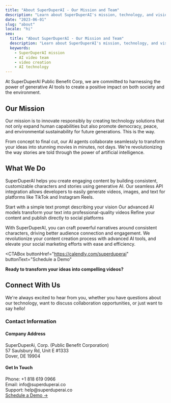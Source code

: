 ```yaml
---
title: "About SuperDuperAI - Our Mission and Team"
description: "Learn about SuperDuperAI's mission, technology, and vision for democratizing video creation with AI."
date: "2023-06-01"
slug: "about"
locale: "hi"
seo:
  title: "About SuperDuperAI - Our Mission and Team"
  description: "Learn about SuperDuperAI's mission, technology, and vision for democratizing video creation with AI."
  keywords:
    - SuperDuperAI mission
    - AI video team
    - video creation
    - AI technology
---
```


At SuperDuperAI Public Benefit Corp, we are committed to harnessing the power of generative AI tools to create a positive impact on both society and the environment.

<FeatureGrid>
  <Feature
    title="Mission-Driven"
    description="Creating technology that expands human capabilities while promoting democracy, peace, and sustainability."
    icon="star"
  />
  <Feature
    title="AI Excellence"
    description="Pushing the boundaries of what's possible with generative AI for video creation."
    icon="sparkles"
  />
  <Feature
    title="User-Focused"
    description="Designing intuitive tools that make AI accessible to everyone, regardless of technical expertise."
    icon="users"
  />
</FeatureGrid>

## Our Mission

Our mission is to innovate responsibly by creating technology solutions that not only expand human capabilities but also promote democracy, peace, and environmental sustainability for future generations. This is the way.

From concept to final cut, our AI agents collaborate seamlessly to transform your ideas into stunning movies in minutes, not days. We're revolutionizing the way stories are told through the power of artificial intelligence.

## What We Do

SuperDuperAI helps you create engaging content by building consistent, customizable characters and stories using generative AI. Our seamless API integration allows developers to easily generate videos, images, and text for platforms like TikTok and Instagram Reels.

<Steps>
  <Step
    number="1"
    title="Write Your Idea"
  >
    Start with a simple text prompt describing your vision
  </Step>
  <Step
    number="2"
    title="AI Generation"
  >
    Our advanced AI models transform your text into professional-quality videos
  </Step>
  <Step
    number="3"
    title="Customize & Share"
  >
    Refine your content and publish directly to social platforms
  </Step>
</Steps>

With SuperDuperAI, you can craft powerful narratives around consistent characters, driving better audience connection and engagement. We revolutionize your content creation process with advanced AI tools, and elevate your social marketing efforts with ease and efficiency.

<CTABox
  buttonHref="https://calendly.com/superduperai"
  buttonText="Schedule a Demo"
>
  **Ready to transform your ideas into compelling videos?**
</CTABox>

## Connect With Us

We're always excited to hear from you, whether you have questions about our technology, want to discuss collaboration opportunities, or just want to say hello!

### Contact Information

<div className="grid grid-cols-1 md:grid-cols-2 gap-6 mt-8 mb-12">
  <div className="bg-card/50 p-6 rounded-lg border border-border/50 hover:border-primary/30 transition-colors">
    <h4 className="text-xl font-semibold mb-3">Company Address</h4>
    <div className="text-muted-foreground">
      SuperDuperAi, Corp. (Public Benefit Corporation)
    </div>
    <div className="text-muted-foreground">57 Saulsbury Rd, Unit E #1333</div>
    <div className="text-muted-foreground">Dover, DE 19904</div>
  </div>

  <div className="bg-card/50 p-6 rounded-lg border border-border/50 hover:border-primary/30 transition-colors">
    <h4 className="text-xl font-semibold mb-3">Get In Touch</h4>
    <div className="text-muted-foreground">Phone: +1 818 619 0966</div>
    <div className="text-muted-foreground">Email: info@superduperai.co</div>
    <div className="text-muted-foreground">Support: help@superduperai.co</div>
  </div>
</div>

<VideoShowcase />

<div className="mt-4 text-center text-xl font-bold">
  <a
    href="https://calendly.com/superduperai"
    target="_blank"
    rel="noopener noreferrer"
    className="text-primary hover:text-primary/80 transition-colors"
  >
    Schedule a Demo →
  </a>
</div>
